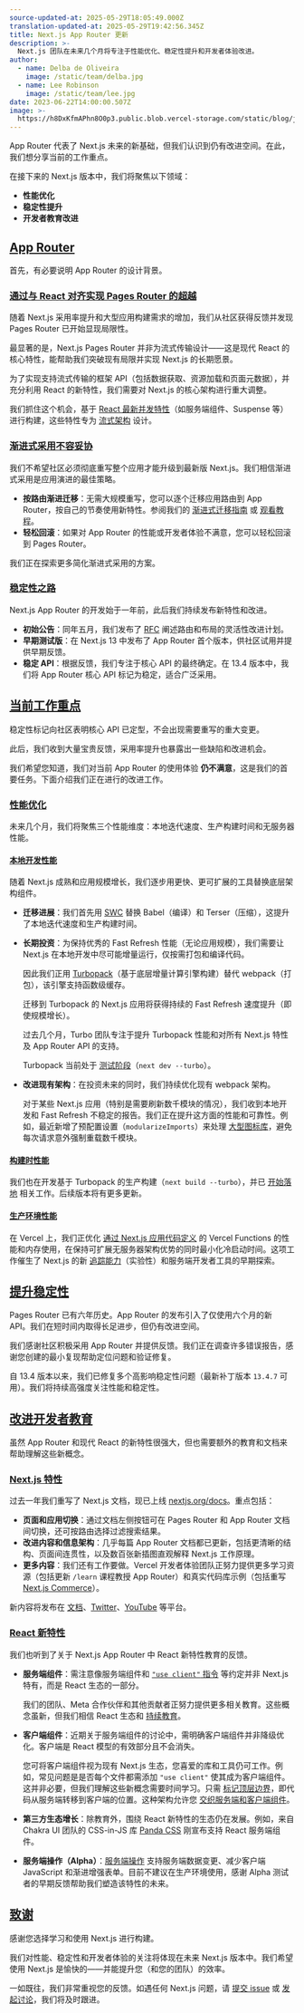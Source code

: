 ```yaml
---
source-updated-at: 2025-05-29T18:05:49.000Z
translation-updated-at: 2025-05-29T19:42:56.345Z
title: Next.js App Router 更新
description: >-
  Next.js 团队在未来几个月将专注于性能优化、稳定性提升和开发者体验改进。
author:
  - name: Delba de Oliveira
    image: /static/team/delba.jpg
  - name: Lee Robinson
    image: /static/team/lee.jpg
date: 2023-06-22T14:00:00.507Z
image: >-
  https://h8DxKfmAPhn8O0p3.public.blob.vercel-storage.com/static/blog/june-2023-update/twitter-card.png
---
```


App Router 代表了 Next.js 未来的新基础，但我们认识到仍有改进空间。在此，我们想分享当前的工作重点。

在接下来的 Next.js 版本中，我们将聚焦以下领域：

*   **性能优化**
*   **稳定性提升**
*   **开发者教育改进**

[App Router](#the-app-router)
----------------------------

首先，有必要说明 App Router 的设计背景。

### [通过与 React 对齐实现 Pages Router 的超越](#growing-beyond-the-pages-router-by-aligning-with-react)

随着 Next.js 采用率提升和大型应用构建需求的增加，我们从社区获得反馈并发现 Pages Router 已开始显现局限性。

最显著的是，Next.js Pages Router 并非为流式传输设计——这是现代 React 的核心特性，能帮助我们突破现有局限并实现 Next.js 的长期愿景。

为了实现支持流式传输的框架 API（包括数据获取、资源加载和页面元数据），并充分利用 React 的新特性，我们需要对 Next.js 的核心架构进行重大调整。

我们抓住这个机会，基于 [React 最新并发特性](https://react.dev/blog/2023/05/03/react-canaries)（如服务端组件、Suspense 等）进行构建，这些特性专为 [流式架构](https://github.com/reactwg/react-18/discussions/37) 设计。

### [渐进式采用不容妥协](#incremental-adoption-is-non-negotiable)

我们不希望社区必须彻底重写整个应用才能升级到最新版 Next.js。我们相信渐进式采用是应用演进的最佳策略。

*   **按路由渐进迁移**：无需大规模重写，您可以逐个迁移应用路由到 App Router，按自己的节奏使用新特性。参阅我们的 [渐进式迁移指南](/docs/app/building-your-application/upgrading/app-router-migration) 或 [观看教程](https://www.youtube.com/watch?v=YQMSietiFm0)。
*   **轻松回滚**：如果对 App Router 的性能或开发者体验不满意，您可以轻松回滚到 Pages Router。

我们正在探索更多简化渐进式采用的方案。

### [稳定性之路](#road-to-stability)

Next.js App Router 的开发始于一年前，此后我们持续发布新特性和改进。

*   **初始公告**：同年五月，我们发布了 [RFC](/blog/layouts-rfc) 阐述路由和布局的灵活性改进计划。
*   **早期测试版**：在 Next.js 13 中发布了 App Router 首个版本，供社区试用并提供早期反馈。
*   **稳定 API**：根据反馈，我们专注于核心 API 的最终确定。在 13.4 版本中，我们将 App Router 核心 API 标记为稳定，适合广泛采用。

[当前工作重点](#our-current-focus)
--------------------------------

稳定性标记向社区表明核心 API 已定型，不会出现需要重写的重大变更。

此后，我们收到大量宝贵反馈，采用率提升也暴露出一些缺陷和改进机会。

我们希望您知道，我们对当前 App Router 的使用体验 **仍不满意**，这是我们的首要任务。下面介绍我们正在进行的改进工作。

### [性能优化](#improving-performance)

未来几个月，我们将聚焦三个性能维度：本地迭代速度、生产构建时间和无服务器性能。

#### [本地开发性能](#local-development-performance)

随着 Next.js 成熟和应用规模增长，我们逐步用更快、更可扩展的工具替换底层架构组件。

*   **迁移进展**：我们首先用 [SWC](/docs/architecture/nextjs-compiler) 替换 Babel（编译）和 Terser（压缩），这提升了本地迭代速度和生产构建时间。
    
*   **长期投资**：为保持优秀的 Fast Refresh 性能（无论应用规模），我们需要让 Next.js 在本地开发中尽可能增量运行，仅按需打包和编译代码。
    
    因此我们正用 [Turbopack](https://nextjs.org/docs/app/api-reference/turbopack)（基于底层增量计算引擎构建）替代 webpack（打包），该引擎支持函数级缓存。
    
    迁移到 Turbopack 的 Next.js 应用将获得持续的 Fast Refresh 速度提升（即使规模增长）。
    
    过去几个月，Turbo 团队专注于提升 Turbopack 性能和对所有 Next.js 特性及 App Router API 的支持。
    
    Turbopack 当前处于 [测试阶段](/docs/architecture/turbopack)（`next dev --turbo`）。
    
*   **改进现有架构**：在投资未来的同时，我们持续优化现有 webpack 架构。
    
    对于某些 Next.js 应用（特别是需要刷新数千模块的情况），我们收到本地开发和 Fast Refresh 不稳定的报告。我们正在提升这方面的性能和可靠性。例如，最近新增了预配置设置（`modularizeImports`）来处理 [大型图标库](https://github.com/vercel/next.js/pull/50900)，避免每次请求意外强制重载数千模块。
    

#### [构建时性能](#build-time-performance)

我们也在开发基于 Turbopack 的生产构建（`next build --turbo`），并已 [开始落地](https://github.com/vercel/next.js/pull/51546) 相关工作。后续版本将有更多更新。

#### [生产环境性能](#production-performance)

在 Vercel 上，我们正优化 [通过 Next.js 应用代码定义](https://vercel.com/blog/framework-defined-infrastructure) 的 Vercel Functions 的性能和内存使用，在保持可扩展无服务器架构优势的同时最小化冷启动时间。这项工作催生了 Next.js 的新 [追踪能力](/docs/app/building-your-application/optimizing/open-telemetry)（实验性）和服务端开发者工具的早期探索。

[提升稳定性](#improving-stability)
---------------------------------

Pages Router 已有六年历史。App Router 的发布引入了仅使用六个月的新 API。我们在短时间内取得长足进步，但仍有改进空间。

我们感谢社区积极采用 App Router 并提供反馈。我们正在调查许多错误报告，感谢您创建的最小复现帮助定位问题和验证修复。

自 13.4 版本以来，我们已修复多个高影响稳定性问题（最新补丁版本 `13.4.7` 可用）。我们将持续高强度关注性能和稳定性。

[改进开发者教育](#improving-developer-education)
-----------------------------------------------

虽然 App Router 和现代 React 的新特性很强大，但也需要额外的教育和文档来帮助理解这些新概念。

### [Next.js 特性](#nextjs-features)

过去一年我们重写了 Next.js 文档，现已上线 [nextjs.org/docs](/docs)。重点包括：

*   **页面和应用切换**：通过文档左侧按钮可在 Pages Router 和 App Router 文档间切换，还可按路由选择过滤搜索结果。
*   **改进内容和信息架构**：几乎每篇 App Router 文档都已更新，包括更清晰的结构、页面间连贯性，以及数百张新插图直观解释 Next.js 工作原理。
*   **更多内容**：我们还有工作要做。Vercel 开发者体验团队正努力提供更多学习资源（包括更新 `/learn` 课程教授 App Router）和真实代码库示例（包括重写 [Next.js Commerce](https://github.com/vercel/commerce)）。

新内容将发布在 [文档](/docs)、[Twitter](https://twitter.com/nextjs)、[YouTube](https://www.youtube.com/c/VercelHQ) 等平台。

### [React 新特性](#new-react-features)

我们也听到了关于 Next.js App Router 中 React 新特性教育的反馈。

*   **服务端组件**：需注意像服务端组件和 [`"use client"` 指令](https://github.com/reactjs/rfcs/blob/main/text/0227-server-module-conventions.md) 等约定并非 Next.js 特有，而是 React 生态的一部分。
    
    我们的团队、Meta 合作伙伴和其他贡献者正努力提供更多相关教育。这些概念虽新，但我们相信 React 生态和 [持续教育](https://github.com/reactwg/server-components/discussions/5)。
    
*   **客户端组件**：近期关于服务端组件的讨论中，需明确客户端组件并非降级优化。客户端是 React 模型的有效部分且不会消失。
    
    您可将客户端组件视为现有 Next.js 生态，您喜爱的库和工具仍可工作。例如，常见问题是是否每个文件都需添加 `"use client"` 使其成为客户端组件。这并非必要，但我们理解这些新概念需要时间学习。只需 [标记顶层边界](/docs/getting-started/react-essentials#the-use-client-directive)，即代码从服务端转移到客户端的位置。这种架构允许您 [交织服务端和客户端组件](https://github.com/reactwg/server-components/discussions/5)。
    
*   **第三方生态增长**：除教育外，围绕 React 新特性的生态仍在发展。例如，来自 Chakra UI 团队的 CSS-in-JS 库 [Panda CSS](https://panda-css.com/) 刚宣布支持 React 服务端组件。
    
*   **服务端操作（Alpha）**：[服务端操作](/docs/app/building-your-application/data-fetching/server-actions) 支持服务端数据变更、减少客户端 JavaScript 和渐进增强表单。目前不建议在生产环境使用，感谢 Alpha 测试者的早期反馈帮助我们塑造该特性的未来。
    

[致谢](#thank-you)
-----------------

感谢您选择学习和使用 Next.js 进行构建。

我们对性能、稳定性和开发者体验的关注将体现在未来 Next.js 版本中。我们希望使用 Next.js 是愉快的——并能提升您（和您的团队）的效率。

一如既往，我们非常重视您的反馈。如遇任何 Next.js 问题，请 [提交 issue](https://github.com/vercel/next.js/issues/new/choose) 或 [发起讨论](https://github.com/vercel/next.js/discussions)，我们将及时跟进。